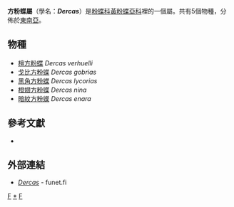 {{NoteTA
|G1=Butterfly
}}
{{Automatic taxobox
| taxon = Dercas
| authority = Doubleday, [1847]
| image = Verhuelli.jpg
| image_width = 300px
| image_caption = [[檀方粉蝶|檀方粉蝶]]<br />''Dercas verhuelli''
| type_species = [[檀方粉蝶|檀方粉蝶]]<br />''Colias verhuelli''
| type_species_authority = van der Hoeven, 1839
| subdivision_ranks = 物種
| subdivision = 共5種，詳閱正文。
| synonyms =
}}

'''方粉蝶屬'''（學名：'''''Dercas'''''）是[[粉蝶科|粉蝶科]][[黃粉蝶亞科|黃粉蝶亞科]]裡的一個屬。共有5個物種，分佈於[[東南亞|東南亞]]。

== 物種 ==
* [[檀方粉蝶|檀方粉蝶]] ''Dercas verhuelli''
* [[戈比方粉蝶|戈比方粉蝶]] ''Dercas gobrias''
* [[黑角方粉蝶|黑角方粉蝶]] ''Dercas lycorias''
* [[橙翅方粉蝶|橙翅方粉蝶]] ''Dercas nina''
* [[暗紋方粉蝶|暗紋方粉蝶]] ''Dercas enara''
<!--
== 圖集 ==
<gallery>
</gallery>

== 腳註 ==
<references/>
-->
== 參考文獻 ==
{{Commons category| Dercas}}
* {{Cite book | author = 寿建新 周尧 李宇飞 | title = 世界蝴蝶分類名錄 | location = 中國 | publisher = 陝西科學技術出版社 | date = 2006-04-01 | ISBN = 9787536936768 | language= zh-hans }}

== 外部連結 ==
* [http://ftp.funet.fi/pub/sci/bio/life/insecta/lepidoptera/ditrysia/papilionoidea/pieridae/coliadinae/dercas/ ''Dercas''] {{Wayback|url=http://ftp.funet.fi/pub/sci/bio/life/insecta/lepidoptera/ditrysia/papilionoidea/pieridae/coliadinae/dercas/ |date=20160817122843 }} - funet.fi
{{黃粉蝶亞科|state=expanded}}

{{Taxonbar}}
[[Category:1847年描述的分类群|F]]
[[Category:方粉蝶屬|*]]
[[Category:黃粉蝶亞科|F]]